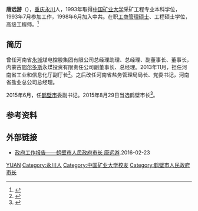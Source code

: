 '''唐远游'''（{{bd|1969年|3月|}}），[[重庆|重庆]][[永川|永川]]人，1993年取得[[中国矿业大学|中国矿业大学]]采矿工程专业本科学位，1993年7月参加工作，1998年6月加入中共。在职[[工商管理硕士|工商管理硕士]]、工程硕士学位，高级工程师。<ref >{{cite web |url=http://news.163.com/15/0623/15/ASQAEVT500014JB5_3.html |language= |title=范修芳接替魏小东任鹤壁市委书记 唐远游提名市长(简历) |publisher=中国经济网 |date=2015-06-23 |accessdate= |archive-url=https://web.archive.org/web/20170208035517/http://news.163.com/15/0623/15/ASQAEVT500014JB5_3.html |archive-date=2017-02-08 |dead-url=yes }}</ref>

== 简历 ==
曾任河南省[[永城|永城]]煤电控股集团有限公司总经理助理、总经理、副董事长、董事长，内蒙古[[鄂尔多斯|鄂尔多斯]]永煤投资有限责任公司副董事长、总经理。2013年11月，担任河南省工业和信息化厅副厅长<ref>{{cite news |title=河南任免张改平、霍金花、郭浩、唐远游、梁铁山等职务 |url=http://district.ce.cn/newarea/sddy/201311/19/t20131119_1772320.shtml |accessdate=2022-01-17 |work=中国经济网 |archive-date=2022-01-17 |archive-url=https://web.archive.org/web/20220117034140/http://district.ce.cn/newarea/sddy/201311/19/t20131119_1772320.shtml |dead-url=no }}</ref>。之后改任河南省盐务管理局局长、党委书记，河南省盐业总公司总经理。

2015年6月，任[[鹤壁市|鹤壁市]]委副书记。2015年8月29日当选鹤壁市长<ref >{{cite web |url=http://china.huanqiu.com/hot/2015-08/7381402.html |language= |title=5年从正处到正厅——唐远游当选鹤壁市长 |publisher=环球网 |date=2015-08-30 |accessdate= |archive-date=2018-10-05 |archive-url=https://web.archive.org/web/20181005141456/http://china.huanqiu.com/hot/2015-08/7381402.html |dead-url=no }}</ref>。

== 参考资料 ==
{{reflist}}

== 外部链接 ==
*[http://www.hebiw.com/2016/0223/20939.shtml 政府工作报告——鹤壁市人民政府市长 唐远游]{{Wayback|url=http://www.hebiw.com/2016/0223/20939.shtml |date=20190903103631 }}.2016-02-23

{{DEFAULTSORT:T唐}}
[[Category:唐姓|YUAN]]
[[Category:永川人|Category:永川人]]
[[Category:中国矿业大学校友|Category:中国矿业大学校友]]
[[Category:鹤壁市人民政府市长|Category:鹤壁市人民政府市长]]
